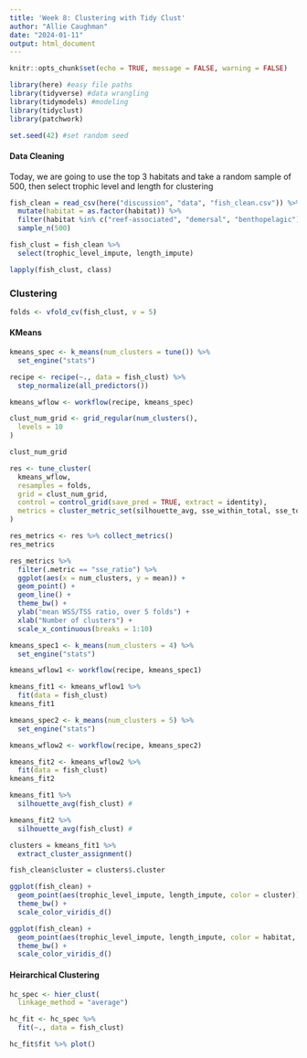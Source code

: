 ```yaml
---
title: 'Week 8: Clustering with Tidy Clust'
author: "Allie Caughman"
date: "2024-01-11"
output: html_document
---
```


```r
knitr::opts_chunk$set(echo = TRUE, message = FALSE, warning = FALSE)

library(here) #easy file paths
library(tidyverse) #data wrangling
library(tidymodels) #modeling
library(tidyclust)
library(patchwork)

set.seed(42) #set random seed
```

#### Data Cleaning

Today, we are going to use the top 3 habitats and take a random sample of 500, then select trophic level and length for clustering


```r

fish_clean = read_csv(here("discussion", "data", "fish_clean.csv")) %>% 
  mutate(habitat = as.factor(habitat)) %>% 
  filter(habitat %in% c("reef-associated", "demersal", "benthopelagic")) %>% 
  sample_n(500)

fish_clust = fish_clean %>% 
  select(trophic_level_impute, length_impute) 

lapply(fish_clust, class)

```

### Clustering

```r
folds <- vfold_cv(fish_clust, v = 5)
```

#### KMeans

```r
kmeans_spec <- k_means(num_clusters = tune()) %>%
  set_engine("stats")
```

```r
recipe <- recipe(~., data = fish_clust) %>% 
  step_normalize(all_predictors())

kmeans_wflow <- workflow(recipe, kmeans_spec)
```

```r
clust_num_grid <- grid_regular(num_clusters(),
  levels = 10
)

clust_num_grid
```

```r
res <- tune_cluster(
  kmeans_wflow,
  resamples = folds,
  grid = clust_num_grid,
  control = control_grid(save_pred = TRUE, extract = identity),
  metrics = cluster_metric_set(silhouette_avg, sse_within_total, sse_total, sse_ratio)
)
```

```r
res_metrics <- res %>% collect_metrics()
res_metrics
```

```r
res_metrics %>%
  filter(.metric == "sse_ratio") %>%
  ggplot(aes(x = num_clusters, y = mean)) +
  geom_point() +
  geom_line() +
  theme_bw() +
  ylab("mean WSS/TSS ratio, over 5 folds") +
  xlab("Number of clusters") +
  scale_x_continuous(breaks = 1:10)
```

```r
kmeans_spec1 <- k_means(num_clusters = 4) %>%
  set_engine("stats")

kmeans_wflow1 <- workflow(recipe, kmeans_spec1)
```

```r
kmeans_fit1 <- kmeans_wflow1 %>%
  fit(data = fish_clust)
kmeans_fit1
```

```r
kmeans_spec2 <- k_means(num_clusters = 5) %>%
  set_engine("stats")

kmeans_wflow2 <- workflow(recipe, kmeans_spec2)
```

```r
kmeans_fit2 <- kmeans_wflow2 %>%
  fit(data = fish_clust)
kmeans_fit2
```

```r
kmeans_fit1 %>%
  silhouette_avg(fish_clust) #
```

```r
kmeans_fit2 %>%
  silhouette_avg(fish_clust) #
```

```r
clusters = kmeans_fit1 %>%
  extract_cluster_assignment()

fish_clean$cluster = clusters$.cluster
```

```r
ggplot(fish_clean) +
  geom_point(aes(trophic_level_impute, length_impute, color = cluster)) +
  theme_bw() +
  scale_color_viridis_d()

ggplot(fish_clean) +
  geom_point(aes(trophic_level_impute, length_impute, color = habitat, shape = cluster)) +
  theme_bw() +
  scale_color_viridis_d()
```

#### Heirarchical Clustering

```r
hc_spec <- hier_clust(
  linkage_method = "average")
```

```r
hc_fit <- hc_spec %>%
  fit(~., data = fish_clust)
```

```r
hc_fit$fit %>% plot()
```

